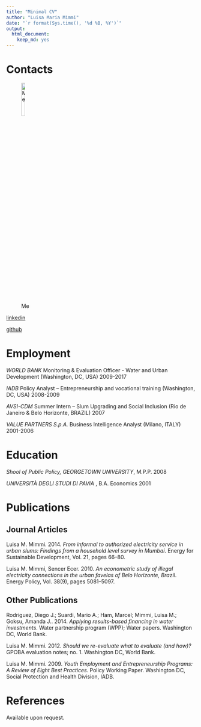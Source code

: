```yaml
---
title: "Minimal CV"
author: "Luisa Maria Mimmi"
date: "`r format(Sys.time(), '%d %B, %Y')`"
output: 
  html_document: 
    keep_md: yes
---
```


# Contacts
![Me](C:/Users/wb353524/Documents/0_R/cv/Rb77U9hN_400x400.jpg){ width=15% }

[linkedin](https://www.linkedin.com/in/luisa-m-mimmi/) 

[github](https://github.com/Lulander)

# Employment

*WORLD BANK*
Monitoring & Evaluation Officer - Water and Urban Development (Washington, DC, USA) \hfill 2009-2017

*IADB*
Policy Analyst – Entrepreneurship and vocational training (Washington, DC, USA) \hfill 2008-2009

*AVSI-CDM*
Summer Intern – Slum Upgrading and Social Inclusion (Rio de Janeiro & Belo Horizonte, BRAZIL) \hfill 2007

*VALUE PARTNERS S.p.A.*
Business Intelligence Analyst (Milano, ITALY) \hfill 2001-2006

# Education

*Shool of Public Policy, GEORGETOWN UNIVERSITY*, M.P.P. \hfill 2008

*UNIVERSITÀ DEGLI STUDI DI PAVIA *, B.A. Economics \hfill 2001

# Publications


## Journal Articles

Luisa M. Mimmi. 2014. *From informal to authorized electricity service in urban slums: Findings from a household level survey in Mumbai*. Energy for Sustainable Development, Vol. 21, pages 66--80.

Luisa M. Mimmi, Sencer Ecer. 2010. *An econometric study of illegal electricity connections in the urban favelas of Belo Horizonte, Brazil*. Energy Policy, Vol. 38(9), pages 5081--5097.



## Other Publications

Rodriguez, Diego J.; Suardi, Mario A.; Ham, Marcel; Mimmi, Luisa M.; Goksu, Amanda J.. 2014. *Applying results-based financing in water investments*. Water partnership program (WPP); Water papers. Washington DC, World Bank.

Luisa M. Mimmi. 2012. *Should we re-evaluate what to evaluate (and how)?* GPOBA evaluation notes; no. 1. Washington DC, World Bank.

Luisa M. Mimmi. 2009. *Youth Employment and Entrepreneurship Programs: A Review of Eight Best Practices*. Policy Working Paper. Washington DC, Social Protection and Health Division, IADB.

# References

Available upon request.